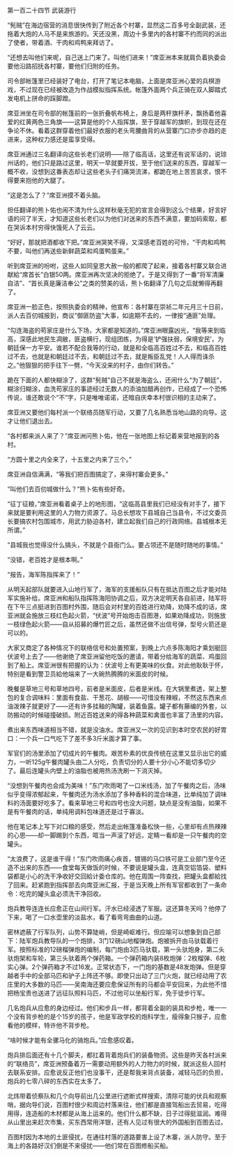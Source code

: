 

第一百二十四节 武装游行

“髡贼”在海边宿营的消息很快传到了附近各个村寨，显然这二百多号全副武装，还拖着大炮的人马不是来旅游的。天还没黑，周边十多里内的各村寨不约而同的派出了使者，带着酒、干肉和鸡鸭来拜访了。

“还想去叫他们来呢，自己送上门来了。叫他们进来！”席亚洲本来就肩负着执委会要他沿路招抚各村寨，要他们归附的任务。

司令部帐篷里已经装好了电台，打开了笔记本电脑，上面是席亚洲心爱的兵棋游戏，不过现在已经被改造为作战模拟指挥系统。帐篷外面两个兵正骑在双人脚踏式发电机上拼命的踩脚蹬。

席亚洲坐在司令部的帐篷前的一张折叠帆布椅上，身后是两杆旗杆矛，飘扬着他喜爱的红黄两色三角旗――这算是他的个人指挥旗，至于穿越军的旗帜，到现在还在争论不休。看着这群穿着他们最好衣服的老头弯腰曲背的从营寨门口亦步亦趋的走进来，这种权力感还是蛮享受得。

席亚洲通过三名翻译向这些长老们说明――除了临高话，这里还有说军话的，说琼州话的，他们只是路过这里，明天一早就要开拔，至于他们送来的东西，穿越军一概不收，没想到这番表态却让这些老头子们痛哭流涕，都跪在地上苦苦哀求，恨不得要来抱他的大腿了。

“这是怎么了？”席亚洲摸不着头脑。

担任翻译的熊卜佑也闹不清为什么这样秋毫无犯的宣言会得到这么个结果，好言好语的问了半天，才知道这些长老们以为他们对送来的东西不满意，要加码索取，都在哭诉本村穷得快饿死人了云云。

“好好，那就把酒都收下把。”席亚洲哭笑不得，又深感老百姓的可怜，“干肉和鸡鸭不要，叫他们再送些新鲜蔬菜和鸡蛋鸭蛋来。”

听到席亚洲的吩咐，这些人如同皇恩大赦一般的都爬了起来，接着各村寨又联合进献給“席首长”白银50两。席亚洲再次坚决的拒绝了。于是又得到了一番“将军清廉自洁”、“首长真是廉洁奉公”之类的赞美的话，熊卜佑翻译了几句之后就懒得再翻了。

席亚洲一脸正色，按照执委会的精神，他宣布：各村寨在崇祯二年元月三十日前，派人去百仞城报到，商议“御匪防盗”大事，如逾期不去的，一律按“通匪”处理。

“勾连海盗的苟家庄是什么下场，大家都是知道的。”席亚洲眼露凶光，“我等来到临高，深感此地民生凋敝，匪盗横行，现组团练，为得是‘铲强扶弱，保境安民’，为朝廷保一方平安。谁若不配合我等的行动，就是和全临高百姓过不去，和临高百姓过不去，也就是和朝廷过不去，和朝廷过不去，就是叛臣乱党！人人得而诛杀之。”他狠狠的把手往下一劈，“今天没来的村子，由你们转告。”

跪在下面的人都快糊涂了，这群“髡贼”自己不就是海盗么，还闹什么“为了朝廷”，糊涂归糊涂，血洗苟家庄的事迹经过无数人的添油加醋再创作，已经成了一个恐怖传说，谁还敢说个“不”字，只是唯唯诺诺，还暗自庆幸本村很识相的主动来了。

席亚洲又要他们每村派一个联络员随军行动，又要了几名熟悉当地山路的向导。这才让他们退出去。

“各村都来派人来了？”席亚洲问熊卜佑，他在一张地图上标记着来营地报到的各村。

“方圆十里之内全来了，十五里之内来了三个。”

席亚洲自信满满，“等我们把百图搞定了，来得村寨会更多。”

“叫他们去百仞城做什么？”熊卜佑有些好奇。

“征丁征粮，”席亚洲看着桌子上的地形图，“这临高县里我们已经没有对手了，接下来就是要利用这里的人力物力资源了。马总长想攻下县城自己当县令，不过文委员长要搞农村包围城市，用武力胁迫各村，建立起我们自己的行政网络。县城根本无所谓。”

“县城我也觉得没什么搞头，不就是个县衙门么。要占领还不是随时随地的事情。”

“没错，老百姓才是根本啊。”

“报告，海军陈指挥来了！”

从明天起部队就要进入山地行军了，海军的支援船队只有在抵达百图之后才能对陆军实施补给。席亚洲和船队指挥陈海阳协调之后，双方决定明天各自前进，陆军将在下午三点挺进到百图村外围，随后会对村里的百姓进行劝降，劝降不成的话，席亚洲就会施放三枝红色起火箭，“伏波”号开始炮击百图港，如果劝降成功，则施放一枝绿色起火箭――自从招募的爆竹匠之后，虽然还做不出信号弹，型号火箭还是可以的。

大家又商定了各种情况下的联络信号和处置预案，到晚上六点多陈海阳才乘划艇回伏波号上去了――他谢绝了席亚洲留他吃饭的邀请，带着分给海军的蔬菜、鸡蛋回到了船上。席亚洲很有把握的认为：伏波号上有更美味的伙食。对此他耿耿于怀，特别是看到警卫员給他端来了一大碗热腾腾的米面皮的时候。

晚餐是草地三号和草地四号，前者是米面皮，后者是米线。在大锅里煮透，架上整包的复合调味料：里面有食盐、干葱花、胡椒――可惜没有辣椒，不然这东西来点油泼辣子就更好了――还有许多挂釉的陶罐，装着鱼露。罐子都有藤编的外套，以防搬动的时候碰撞破损。附近百姓送来的得各种蔬菜和禽蛋也丰富了汤里的内容。

煮出来东西味道相当不错，就是没油水。席亚洲又一次的见识到本时空农民的好胃口：一个兵一口气吃下了差不多3斤米面才算了事。

军官们的汤里添加了切成片的午餐肉。艰苦朴素的优良传统在这里又显示出它的威力，一听125g午餐肉罐头由二人分吃，负责切分的人要十分小心不能切多切少了。最后连罐头内壁上的油脂也被用热汤洗刷一下消灭掉。

“没想到午餐肉也会成为美味！”东门吹雨喝了一口米线汤，加了午餐肉之后，汤味似乎变得浓郁起来，午餐肉还为汤水添加了多种香料的混合味道，比单纯加了调味料的汤面要好吃多了。看来草地三号和四号也没大问题，缺点是没有油脂，如果不是有午餐肉的话，单纯用调料包味道还是过于寡淡。

他在笔记本上写下对口粮的感受，然后走出帐篷准备松快一些，心里却有点热辣辣的心思――却一脚踢到个东西，哐当一声滚了好远，定睛一看却是一只午餐肉的空罐头。

“太浪费了，这是谁干得！”东门吹雨痛心疾首，镀锡的马口铁可是工业部门至今还造不出来的东西――食堂每天做饭的时候，不要说是罐头盒，连真空铝箔袋、塑料袋都是小心的洗干净收好交回給计委仓库的。他在周围一阵查找，把罐头盒都給找了回来。赶紧跑到指挥部去向席亚洲汇报，于是当天晚上所有军官都收到了一条命令：吃完的罐头盒必须洗干净回收。

炮兵教导连连长应愈正在山间行军。汗水已经浸透了军服。这还算冬天吗？他停了下来，喝了一口水壶里的淡盐水，看了看弯弯曲曲的山道。

密林遮蔽了行军队列，山势不算陡峭，但是崎岖难行。但应喻可以想象到自己部下：陆军炮兵教导队的一个炮排，3门12磅山地榴弹炮。炮被拆开由马驮载着行军。按照标准的12磅榴弹炮的编制，每门炮由3匹马驮载，第一头驮炮身，第二头驮炮架和车轮，第三头驮着两个弹药箱。一个弹药箱内装8枚炮弹：2枚榴弹、6枚实心弹。2个弹药箱才不过16发。正常状态下，一门炮的基数是48发炮弹。但是穿越者手中的全部马匹和驴子上阵还不够。即使只出动了三门火炮，就已经动用了农庄里的大多数的马匹――吴南海还要应愈保证所有的马都会平安回来，为此他不惜把杨宝贵也送进了远征队照料马匹，不过他可以坐船行军，免于徒步行军。

几名炮兵从应愈的身边经过。他们和步兵一样，都背着全副的装具和步枪，唯一一个没有背步枪的是个15岁的孩子，他是军政学校的炮科学生，瘦得象只猴子，应愈看他的模样，特许他不背步枪。

“啥时候才能有全骡马化的骑炮兵。”应愈感叹着。

炮兵排后面还有十几个脚夫，都扛着背着炮兵们的装备物资。这些是昨天各村派来的“联络员”，席亚洲预备着万一需要动用额外的人力物力的时候，就派这些人回村去联系安排。应愈说反正他们也没事干，还是帮我来背点装备，减轻马匹的负担，炮兵的七零八碎的东西实在太多了。

北炜带着侦察队和几个向导前出几公里进行遮断式样搜索，清除可能的伏兵和观察哨，据向导们说，百图村很少和周边村落来往，他们都是直接驾船出去贸易，吃得用得，连造船的木材都是从海上运来的。他们什么都不缺，日子过得挺滋润。难得从山里出来赶次市集，买东西常用洋银，还有人见过有很大的外国船到百图去过。

百图村因为本地的土匪侵扰，在通往村落的道路要害上设了木寨，派人防守。至于海上的各路好汉们倒是不来侵扰――他们常在百图修船买船。

